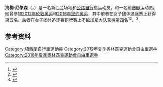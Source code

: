 {{Expand language|1=en|time=2020-10-20T00:29:49+00:00}}
'''海梅·尼尔森'''（{{lang-en|Jaime Nielsen}}，{{bd|1985年|9月3日||}}）是一名新西兰场地和[[公路自行车|公路自行车]]运动员，和一名前[[赛艇|赛艇]]运动员。她曾参加[[2012年夏季奥林匹克运动会|2012年伦敦奥运]]和[[2016年夏季奥林匹克运动会|2016年里约奥运]]，其中前者在女子团体追逐赛上获得第五名，后者在女子团体追逐赛铜牌赛上不敌加拿大队获得第四名<ref>{{cite web |url=https://assetrio2016.azureedge.net/_odf-documents/c/t/CTW402100_Results_2016_08_13_ed629621_d5f8_4830_a2ea_fdf8eb207a52.pdf |title=Results and Final Classification |accessdate=2016-10-08 |work=Rio 2016|date=2016-08-13|archiveurl=https://web.archive.org/web/20161010152023/https://assetrio2016.azureedge.net/_odf-documents/c/t/CTW402100_Results_2016_08_13_ed629621_d5f8_4830_a2ea_fdf8eb207a52.pdf|archivedate=2016-10-10}}</ref><ref>{{cite news|title=Rio Olympics 2016: Women's pursuit team to ride for bronze|url=http://www.nzherald.co.nz/sport/news/article.cfm?c_id=4&objectid=11693368|publisher=The New Zealand Herald|date=2016-08-14|accessdate=2017-02-06|archiveurl=https://web.archive.org/web/20160819115556/http://www.nzherald.co.nz/sport/news/article.cfm?c_id=4&objectid=11693368|archivedate=2016-08-19}}</ref>。<ref>{{cite web|url=https://www.sports-reference.com/olympics/athletes/ni/jaime-nielsen-1.html|title=Jaime Nielsen|work=Sport Reference|accessdate=2020-09-20|archiveurl=https://web.archive.org/web/20200417130327/https://www.sports-reference.com/olympics/athletes/ni/jaime-nielsen-1.html|archivedate=2020-04-17}}</ref>

==参考资料==
{{Reflist}}

{{DEFAULTSORT:Nielsen, Jaime}}
[[Category:紐西蘭自行車運動員|Category:紐西蘭自行車運動員]]
[[Category:2012年夏季奧林匹克運動會自由車選手|Category:2012年夏季奧林匹克運動會自由車選手]]
[[Category:2016年夏季奧林匹克運動會自由車選手|Category:2016年夏季奧林匹克運動會自由車選手]]